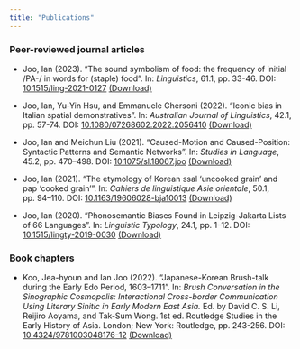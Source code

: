 ```yaml
---
title: "Publications"
---
```


<h3>Peer-reviewed journal articles</h3>

* Joo, Ian (2023). "The sound symbolism of food: the frequency of initial /PA-/ in words for (staple) food". In: <em>Linguistics</em>, 61.1, pp. 33-46. DOI: [10.1515/ling-2021-0127](https://doi.org/10.1515/ling-2021-0127) [(Download)](joo2023sound.pdf)

* Joo, Ian, Yu-Yin Hsu, and Emmanuele Chersoni (2022). “Iconic bias in Italian spatial demonstratives”. In: <em>Australian Journal of Linguistics</em>, 42.1, pp. 57-74. DOI: [10.1080/07268602.2022.2056410](https://doi.org/10.1080/07268602.2022.2056410) [(Download)](joo2022iconic.pdf)

* Joo, Ian and Meichun Liu (2021). “Caused-Motion and Caused-Position: Syntactic Patterns and Semantic Networks”. In: <em>Studies in Language</em>, 45.2, pp. 470–498. DOI: [10.1075/sl.18067.joo](https://doi.org/10.1075/sl.18067.joo) [(Download)](joo2021caused.pdf)

* Joo, Ian (2021). “The etymology of Korean ssal ‘uncooked grain’ and pap ‘cooked grain’”. In: <em>Cahiers de linguistique Asie orientale</em>, 50.1, pp. 94–110. DOI: [10.1163/19606028-bja10013](https://doi.org/10.1163/19606028-bja10013) [(Download)](joo2021etymology.pdf)

* Joo, Ian (2020). “Phonosemantic Biases Found in Leipzig-Jakarta Lists of 66 Languages”. In: <em>Linguistic Typology</em>, 24.1, pp. 1–12. DOI: [10.1515/lingty-2019-0030](https://doi.org/10.1515/lingty-2019-0030) [(Download)](joo2020phonosemantic.pdf)

<h3>Book chapters</h3>

* Koo, Jea-hyoun and Ian Joo (2022). “Japanese-Korean Brush-talk during the Early Edo Period, 1603–1711”. In: <em>Brush Conversation in the Sinographic Cosmopolis: Interactional Cross-border Communication Using Literary Sinitic in Early Modern East Asia.</em> Ed. by David C. S. Li, Reijiro Aoyama, and Tak-Sum Wong. 1st ed. Routledge Studies in the Early History of Asia. London; New York: Routledge, pp. 243-256. DOI: [10.4324/9781003048176-12](https://doi.org/10.4324/9781003048176-12) [(Download)](koo2022japanese.pdf)
